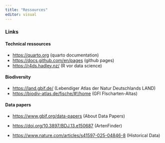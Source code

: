 ```yaml
---
title: "Ressources"
editor: visual
---
```


### Links

#### Technical ressources

-   [https://quarto.org](https://quarto.org/) (quarto documentation)
-   <https://docs.github.com/en/pages> (github pages)
-   <https://r4ds.hadley.nz/> (R vor data science)

#### Biodiversity 

-   <https://land.gbif.de/> (Lebendiger Atlas der Natur Deutschlands LAND)
-   <https://biodiv-atlas.de/fische/#!/home> (GFI FIscharten-Altas)

#### Data papers

-   <https://www.gbif.org/data-papers> (About Data Papers)

-   <https://doi.org/10.3897/BDJ.13.e150687> (ArtenFinder)

-   <https://www.nature.com/articles/s41597-025-04846-8> (Historical Data)
